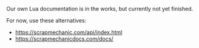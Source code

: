 Our own Lua documentation is in the works, but currently not yet finished.

For now, use these alternatives:
- https://scrapmechanic.com/api/index.html
- https://scrapmechanicdocs.com/docs/